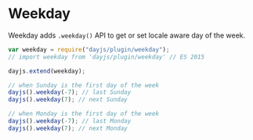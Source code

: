 # Weekday

Weekday adds `.weekday()` API to get or set locale aware day of the week.

```javascript
var weekday = require("dayjs/plugin/weekday");
// import weekday from 'dayjs/plugin/weekday' // ES 2015

dayjs.extend(weekday);

// when Sunday is the first day of the week
dayjs().weekday(-7); // last Sunday
dayjs().weekday(7); // next Sunday

// when Monday is the first day of the week
dayjs().weekday(-7); // last Monday
dayjs().weekday(7); // next Monday
```
